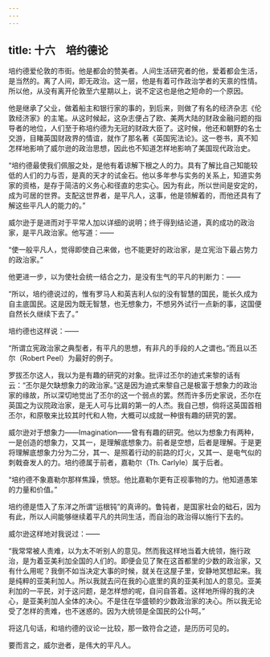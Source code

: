 ```yaml
---
---
---
```

title: 十六　培约德论
---



培约德爱伦敦的市街。他是都会的赞美者。人间生活研究者的他，爱着都会生活，是当然的。离了人间，即无政治。这一层，他是有着可作政治学者的天禀的性情。所以他，从没有离开伦敦至六星期以上，说不定这也是他之短命的一个原因。

他是继承了父业，做着船主和银行家的事的，到后来，则做了有名的经济杂志《伦敦经济家》的主笔。从这时候起，这杂志便占了欧、美两大陆的财政金融问题的指导者的地位，人们至于称培约德为无冠的财政大臣了。这时候，他还和朝野的名士交游，目睹英国财政界的情谊，就作了那名著《英国宪法论》。这一卷书，真不知怎样地影响了威尔逊的政治思想，因此也不知道怎样地影响了美国现代政治史。

“培约德最使我们佩服之处，是他有着谅解下根之人的力。具有了解比自己知能较低的人们的力与否，是真的天才的试金石。他以多年参与实务的关系上，知道实务家的资格，是存于简洁的义务心和径直的忠实心。因为有此，所以世间是安定的，成为可居的世界。支配这世界者，是平凡人，这事，他是领解着的，而他还具有了解这些平凡人的能力的。”

威尔逊于是进而对于平常人加以详细的说明；终于得到结论道，真的成功的政治家，是平凡政治家。他写道：——

“使一般平凡人，觉得即使自己来做，也不能更好的政治家，是立宪治下最占势力的政治家。”

他更进一步，以为使社会统一结合之力，是没有生气的平凡的判断力：——

“所以，培约德说过的，惟有罗马人和英吉利人似的没有智慧的国民，能长久成为自主底国民。这是因为既无智慧，也无想象力，不想另外试行一点新的事，这国便自然长久继续下去了。”

培约德也这样说：——

“所谓立宪政治家之典型者，有平凡的思想，有非凡的手段的人之谓也。”而且以丕尔（Robert Peel）为最好的例子。

罗拔丕尔这人，我以为是有趣的研究的对象。批评过丕尔的迪式来黎的话有云：“丕尔是欠缺想象力的政治家。”这是因为迪式来黎自己是极富于想象力的政治家的缘故，所以深切地觉出了丕尔的这一个弱点的罢。然而许多历史家说，丕尔在英国之为议院政治家，是无人可与比肩的第一的人杰。我自己想，倘将这英国首相丕尔，和原敬来比较其时代和人物，大概可以成就一种很有趣的研究的罢。

威尔逊对于想象力——Imagination——曾有有趣的研究。他以为想象力有两种，一是创造的想象力，又其一，是理解底想象力。前者是空想，后者是理解。于是更将理解底想象力分为二分，其一、是照着行动的前路的灯火，又其一、是电气似的刺戟奋发人的力。培约德属于前者，嘉勒尔（Th. Carlyle）属于后者。

“培约德不象嘉勒尔那样焦躁，愤怒。他比嘉勒尔更有正视事物的力。他知道愚笨的力量和价值。”

培约德是悟入了东洋之所谓“运根钝”的真谛的。鲁钝者，是国家社会的础石，因为有此，所以人间能够继续着平凡的共同生活，而自治的政治得以施行下去的。

威尔逊这样地对我说过：——

“我常常被人责难，以为太不听别人的意见。然而我这样地当着大统领，施行政治，是为着亚美利加全国的人们的。即便会见了聚在这首都里的少数的政治家，又有什么用呢？我倒不如当决定大事的时候，就关在这屋子里，安静地冥想起来。我是纯粹的亚美利加人。所以我就去问在我的心底里的真的亚美利加人的意见。亚美利加的一平民，对于这问题，是怎样想的呢，自问自答着。这样地所得的我的决心，是亚美利加人全体的决心。不是住在华盛顿的少数政治家的决心。所以我无论受了怎样的责难，也不迷惑的。因为大统领是全国民的公仆呵。”

将这几句话，和培约德的议论一比较，那一致符合之迹，是历历可见的。

要而言之，威尔逊者，是伟大的平凡人。